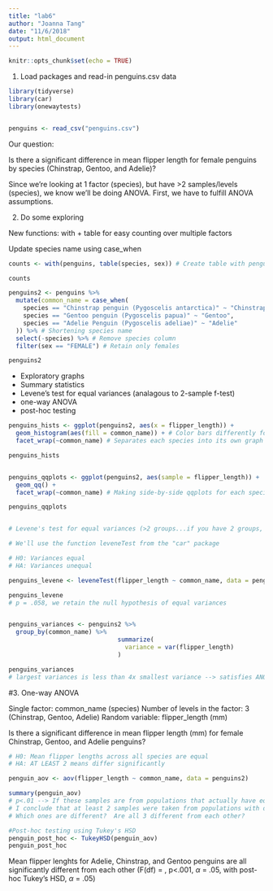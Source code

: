 ```yaml
---
title: "lab6"
author: "Joanna Tang"
date: "11/6/2018"
output: html_document
---
```


```r
knitr::opts_chunk$set(echo = TRUE)
```

1. Load packages and read-in penguins.csv data

```r
library(tidyverse)
library(car)
library(onewaytests)


penguins <- read_csv("penguins.csv")
```

Our question:

Is there a significant difference in mean flipper length for female penguins by species (Chinstrap, Gentoo, and Adelie)?

Since we're looking at 1 factor (species), but have >2 samples/levels (species), we know we'll be doing ANOVA.  First, we have to fulfill ANOVA assumptions.

2. Do some exploring

New functions: with + table for easy counting over multiple factors

Update species name using case_when

```r

counts <- with(penguins, table(species, sex)) # Create table with penguins data, counting how many of each species and sex

counts

penguins2 <- penguins %>%
  mutate(common_name = case_when(
    species == "Chinstrap penguin (Pygoscelis antarctica)" ~ "Chinstrap",
    species == "Gentoo penguin (Pygoscelis papua)" ~ "Gentoo",
    species == "Adelie Penguin (Pygoscelis adeliae)" ~ "Adelie"
  )) %>% # Shortening species name
  select(-species) %>% # Remove species column
  filter(sex == "FEMALE") # Retain only females

penguins2
```

- Exploratory graphs
- Summary statistics
- Levene's test for equal variances (analagous to 2-sample f-test)
- one-way ANOVA
- post-hoc testing

```r

penguins_hists <- ggplot(penguins2, aes(x = flipper_length)) +
  geom_histogram(aes(fill = common_name)) + # Color bars differently for each common_name
  facet_wrap(~common_name) # Separates each species into its own graph

penguins_hists


penguins_qqplots <- ggplot(penguins2, aes(sample = flipper_length)) +
  geom_qq() +
  facet_wrap(~common_name) # Making side-by-side qqplots for each species

penguins_qqplots


# Levene's test for equal variances (>2 groups...if you have 2 groups, use the F-test for equal variances)

# We'll use the function leveneTest from the "car" package

# H0: Variances equal
# HA: Variances unequal

penguins_levene <- leveneTest(flipper_length ~ common_name, data = penguins2)

penguins_levene
# p = .058, we retain the null hypothesis of equal variances


penguins_variances <- penguins2 %>%
  group_by(common_name) %>% 
                              summarize(
                                variance = var(flipper_length)
                              )

penguins_variances
# largest variances is less than 4x smallest variance --> satisfies ANOVA assumptions (even if I got a significant result from Levene's Test)

```

#3. One-way ANOVA

Single factor: common_name (species)
Number of levels in the factor: 3 (Chinstrap, Gentoo, Adelie)
Random variable: flipper_length (mm)

Is there a significant difference in mean flipper length (mm) for female Chinstrap, Gentoo, and Adelie penguins?

```r
# H0: Mean flipper lengths across all species are equal
# HA: AT LEAST 2 means differ significantly

penguin_aov <- aov(flipper_length ~ common_name, data = penguins2)

summary(penguin_aov)
# p<.01 --> If these samples are from populations that actually have equal means, then there is a very unlikely chance that we would have taken samples with means at least this different by random chance.
# I conclude that at least 2 samples were taken from populations with different means.  There is a significant difference in mean flipper length between penguin species.
# Which ones are different?  Are all 3 different from each other?

#Post-hoc testing using Tukey's HSD
penguin_post_hoc <- TukeyHSD(penguin_aov)
penguin_post_hoc

```
Mean flipper lenghts for Adelie, Chinstrap, and Gentoo penguins are all significantly different from each other (F(df) = , p<.001, $\alpha$ = .05, with post-hoc Tukey's HSD, $\alpha$ = .05)
